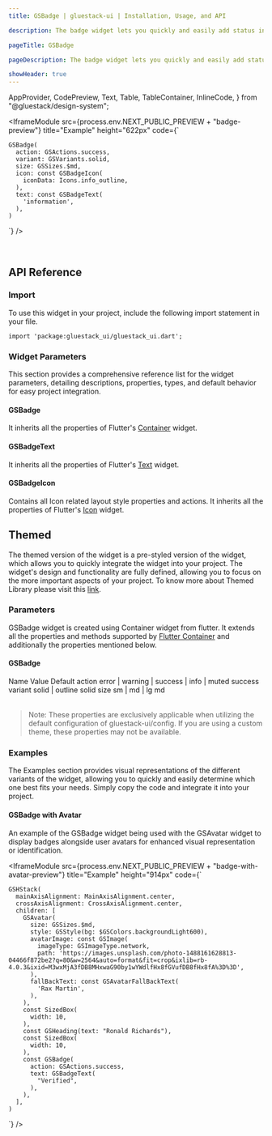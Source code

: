 ```yaml
---
title: GSBadge | gluestack-ui | Installation, Usage, and API

description: The badge widget lets you quickly and easily add status indicators to your interface for improved usability. They are designed to be attention-grabbing and quickly convey important information.

pageTitle: GSBadge

pageDescription: The badge widget lets you quickly and easily add status indicators to your interface for improved usability. They are designed to be attention-grabbing and quickly convey important information.

showHeader: true
---
```



  AppProvider,
  CodePreview,
  Text,
  Table,
  TableContainer,
  InlineCode,
} from "@gluestack/design-system";

<Meta title="Components/Data Display/Badge" />

<IframeModule
  src={process.env.NEXT_PUBLIC_PREVIEW + "badge-preview"}
  title="Example"
  height="622px"
  code={`

    GSBadge(
      action: GSActions.success,
      variant: GSVariants.solid,
      size: GSSizes.$md,
      icon: const GSBadgeIcon(
        iconData: Icons.info_outline,
      ),
      text: const GSBadgeText(
        'information',
      ),
    )

`}
/>

<br />

## API Reference

### Import

To use this widget in your project, include the following import statement in your file.

```
import 'package:gluestack_ui/gluestack_ui.dart';
```

### Widget Parameters

This section provides a comprehensive reference list for the widget parameters, detailing descriptions, properties, types, and default behavior for easy project integration.

#### GSBadge

It inherits all the properties of Flutter's [Container](https://api.flutter.dev/flutter/widgets/Container-class.html) widget.

#### GSBadgeText

It inherits all the properties of Flutter's [Text](https://api.flutter.dev/flutter/widgets/Text-class.html) widget.

#### GSBadgeIcon

Contains all Icon related layout style properties and actions. It inherits all the properties of Flutter's [Icon](https://api.flutter.dev/flutter/widgets/Icon-class.html) widget.

## Themed

The themed version of the widget is a pre-styled version of the widget, which allows you to quickly integrate the widget into your project. The widget's design and functionality are fully defined, allowing you to focus on the more important aspects of your project. To know more about Themed Library please visit this [link](https://gluestack.io/ui/docs/core-concepts/themed-library).

### Parameters

GSBadge widget is created using Container widget from flutter. It extends all the properties and methods supported by [Flutter Container](https://api.flutter.dev/flutter/widgets/Container-class.html) and additionally the properties mentioned below.

#### GSBadge

<AppProvider>
  <TableContainer>
    <Table>
      <Table.THead>
        <Table.TR>
          <Table.TH>
            <Table.TText>Name</Table.TText>
          </Table.TH>
          <Table.TH>
            <Table.TText>Value</Table.TText>
          </Table.TH>
          <Table.TH>
            <Table.TText>Default</Table.TText>
          </Table.TH>
        </Table.TR>
      </Table.THead>
      <Table.TBody>
        <Table.TR>
          <Table.TD>
            <Table.TText>
              <InlineCode>action</InlineCode>
            </Table.TText>
          </Table.TD>
          <Table.TD>
            <Table.TText>error | warning | success | info | muted</Table.TText>
          </Table.TD>
          <Table.TD>
            <Table.TText>success</Table.TText>
          </Table.TD>
        </Table.TR>
        <Table.TR>
          <Table.TD>
            <Table.TText>
              <InlineCode>variant</InlineCode>
            </Table.TText>
          </Table.TD>
          <Table.TD>
            <Table.TText>solid | outline</Table.TText>
          </Table.TD>
          <Table.TD>
            <Table.TText>solid</Table.TText>
          </Table.TD>
        </Table.TR>
        <Table.TR>
          <Table.TD>
            <Table.TText>
              <InlineCode>size</InlineCode>
            </Table.TText>
          </Table.TD>
          <Table.TD>
            <Table.TText>sm | md | lg</Table.TText>
          </Table.TD>
          <Table.TD>
            <Table.TText>md</Table.TText>
          </Table.TD>
        </Table.TR>
      </Table.TBody>
    </Table>
  </TableContainer>
</AppProvider>

> Note: These properties are exclusively applicable when utilizing the default configuration of gluestack-ui/config. If you are using a custom theme, these properties may not be available.

### Examples

The Examples section provides visual representations of the different variants of the widget, allowing you to quickly and easily determine which one best fits your needs. Simply copy the code and integrate it into your project.

#### GSBadge with Avatar

An example of the GSBadge widget being used with the GSAvatar widget to display badges alongside user avatars for enhanced visual representation or identification.

<IframeModule
  src={process.env.NEXT_PUBLIC_PREVIEW + "badge-with-avatar-preview"}
  title="Example"
  height="914px"
  code={`

    GSHStack(
      mainAxisAlignment: MainAxisAlignment.center,
      crossAxisAlignment: CrossAxisAlignment.center,
      children: [
        GSAvatar(
          size: GSSizes.$md,
          style: GSStyle(bg: $GSColors.backgroundLight600),
          avatarImage: const GSImage(
            imageType: GSImageType.network,
            path: 'https://images.unsplash.com/photo-1488161628813-04466f872be2?q=80&w=2564&auto=format&fit=crop&ixlib=rb-4.0.3&ixid=M3wxMjA3fDB8MHxwaG90by1wYWdlfHx8fGVufDB8fHx8fA%3D%3D',
          ),
          fallBackText: const GSAvatarFallBackText(
            'Rax Martin',
          ),
        ),
        const SizedBox(
          width: 10,
        ),
        const GSHeading(text: "Ronald Richards"),
        const SizedBox(
          width: 10,
        ),
        const GSBadge(
          action: GSActions.success,
          text: GSBadgeText(
            "Verified",
          ),
        ),
      ],
    )

`}
/>

<br />
